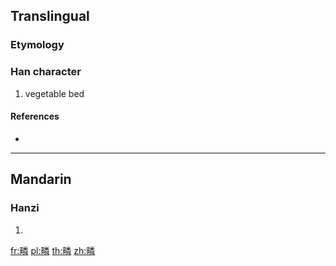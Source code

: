 ==Translingual==

===Etymology===
{{Han compound|田|t1=field|粦|c1=s|c2=p|ls=psc}}

===Han character===
{{Han char|rn=102|rad=田|as=12|sn=17|four=69059|canj=WFDQ}}

# vegetable bed

====References====
* {{Han ref|kx=0766.240|dkj=21947|dj=1176.310|hdz=42553.020|uh=7584|ud=30084|bh=ED73|bd=60787}}

----

==Mandarin==

===Hanzi===
{{cmn-hanzi|pin=[[lín]] ([[lin2]])|wg=lin<sup>2</sup>}}

# {{defn|lang=cmn|sort=田12}}

[[fr:疄]]
[[pl:疄]]
[[th:疄]]
[[zh:疄]]